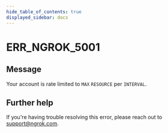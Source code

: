 ```yaml
---
hide_table_of_contents: true
displayed_sidebar: docs
---
```



# ERR_NGROK_5001

## Message

Your account is rate limited to `MAX` `RESOURCE` per `INTERVAL`.

<ErrorDetails error="err_ngrok_5001" />

## Further help

If you're having trouble resolving this error, please reach out to [support@ngrok.com](mailto:support@ngrok.com?subject=Help%20with%20ERR_NGROK_5001).
